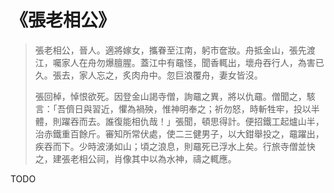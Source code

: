 # 《張老相公》

> 張老相公，晉人。適將嫁女，攜眷至江南，躬市奩妝。舟抵金山，張先渡江，囑家人在舟勿爆膻腥。蓋江中有黿怪，聞香輒出，壞舟吞行人，為害已久。張去，家人忘之，炙肉舟中。忽巨浪覆舟，妻女皆沒。
>
> 張回棹，悼恨欲死。因登金山謁寺僧，詢黿之異，將以仇黿。僧聞之，駭言：「吾儕日與習近，懼為禍殃，惟神明奉之；祈勿怒，時斬牲牢，投以半體，則躍吞而去。誰復能相仇哉！」張聞，頓思得計。便招鐵工起爐山半，治赤鐵重百餘斤。審知所常伏處，使二三健男子，以大鉗舉投之，黿躍出，疾吞而下。少時波湧如山；頃之浪息，則黿死已浮水上矣。行旅寺僧並快之，建張老相公祠，肖像其中以為水神，禱之輒應。

TODO
